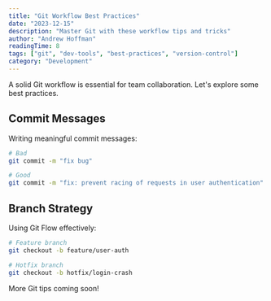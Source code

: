 ```yaml
---
title: "Git Workflow Best Practices"
date: "2023-12-15"
description: "Master Git with these workflow tips and tricks"
author: "Andrew Hoffman"
readingTime: 8
tags: ["git", "dev-tools", "best-practices", "version-control"]
category: "Development"
---
```


A solid Git workflow is essential for team collaboration. Let's explore some best practices.

## Commit Messages

Writing meaningful commit messages:

```bash
# Bad
git commit -m "fix bug"

# Good
git commit -m "fix: prevent racing of requests in user authentication"
```

## Branch Strategy

Using Git Flow effectively:

```bash
# Feature branch
git checkout -b feature/user-auth

# Hotfix branch
git checkout -b hotfix/login-crash
```

More Git tips coming soon!
